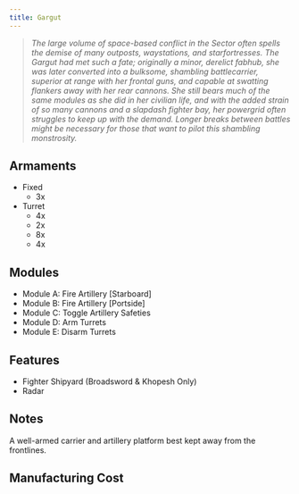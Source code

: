 ```yaml
---
title: Gargut
---
```



> *The large volume of space-based conflict in the Sector often spells the demise of many outposts, waystations, and starfortresses. The Gargut had met such a fate; originally a minor, derelict fabhub, she was later converted into a bulksome, shambling battlecarrier, superior at range with her frontal guns, and capable at swatting flankers away with her rear cannons. She still bears much of the same modules as she did in her civilian life, and with the added strain of so many cannons and a slapdash fighter bay, her powergrid often struggles to keep up with the demand. Longer breaks between battles might be necessary for those that want to pilot this shambling monstrosity.*


## Armaments

* Fixed 
  * 3x <ShipWeapon weaponID="Type99Artillery" />
* Turret 
  * 4x <ShipWeapon weaponID="WeaponTurretMortar" />
  * 2x <ShipWeapon weaponID="BaseWeaponTurretSmartbomb" />
  * 8x <ShipWeapon weaponID="WeaponTurretPDT" />
  * 4x <ShipWeapon weaponID="WeaponTurretNeedler" />


## Modules

* Module A: Fire Artillery [Starboard] 
* Module B: Fire Artillery [Portside] 
* Module C: Toggle Artillery Safeties 
* Module D: Arm Turrets 
* Module E: Disarm Turrets


## Features

* Fighter Shipyard (Broadsword & Khopesh Only)
* Radar


## Notes

A well-armed carrier and artillery platform best kept away from the frontlines.


## Manufacturing Cost

<ShipManufacturingCost shipName={frontmatter.title} />